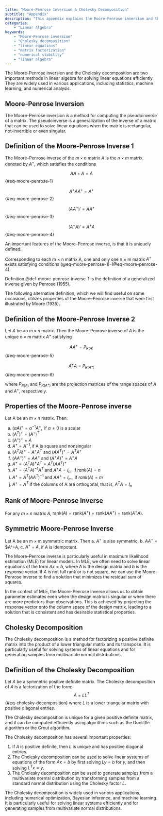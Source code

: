 ```yaml
---
title: "Moore-Penrose Inversion & Cholesky Decomposition"
subtitle: "Appendix"
description: "This appendix explains the Moore-Penrose inversion and the Cholesky decomposition, which are methods for solving linear equations efficiently using linear algebra."
categories: 
    - "Linear Algebra"
keywords: 
    - "Moore-Penrose inversion"
    - "Cholesky decomposition"
    - "linear equations"
    - "matrix factorization"
    - "numerical stability"
    - "linear algebra"
---
```


The Moore-Penrose inversion and the Cholesky decomposition are two important methods in linear algebra for solving linear equations efficiently. They are widely used in various applications, including statistics, machine learning, and numerical analysis.

## Moore-Penrose Inversion {#sec-moore-penrose}

The Moore-Penrose inversion is a method for computing the pseudoinverse of a matrix. The pseudoinverse is a generalization of the inverse of a matrix that can be used to solve linear equations when the matrix is rectangular, not-invertible or even singular.

::: {#def-moore-penrose-inverse-1}

## Definition of the Moore-Penrose Inverse 1

The Moore–Penrose inverse of the $m × n$ matrix $A$ is the $n × m$
matrix, denoted by $A^+$, which satisfies the conditions

$$
AA+ A = A
$$ {#eq-moore-penrose-1}

$$  
A^+AA^+ = A^+
$$ {#eq-moore-penrose-2}

$$
(AA^+ )' = AA^+ 
$$ {#eq-moore-penrose-3}

$$
(A^+A)' = A^+A
$$ {#eq-moore-penrose-4}

:::


An important features of the Moore–Penrose inverse, is that it is uniquely defined.


Corresponding to each m × n matrix A, one and only one n × m matrix $A^+$ exists satisfying conditions (@eq-moore-penrose-1)–(@eq-moore-penrose-4).

Definition @def-moore-penrose-inverse-1 is the definition of a generalized inverse given by Penrose (1955).

The following alternative definition, which we will find useful on some occasions, utilizes properties of the Moore–Penrose inverse that were first illustrated by Moore (1935).

::: {#def-moore-penrose-inverse-2}
## Definition of the Moore-Penrose Inverse 2

Let $A$ be an $m × n$ matrix. Then the Moore–Penrose inverse of $A$ is the unique $n × m$ matrix $A^+$ satisfying

$$
AA^+ = P_{R(A)}
$$ {#eq-moore-penrose-5}

$$
A^+ A = P_{R(A^+)}
$$ {#eq-moore-penrose-6}

where $P_{R(A)}$ and $P_{R(A^+)}$ are the projection matrices of the range spaces of $A$ and $A^+$, respectively.
:::


::: {#thm-properties-moore-penrose-inverse}
## Properties of the Moore-Penrose inverse 

Let A be an $m \times n$ matrix. Then:

a. $(αA)^+ = α^{-1} A^+ , \text{ if } \alpha \ne 0 \text{ is a scalar}$
b. $(A^T)^+ = (A^+)^T$ 
c. $(A^+)^+ = A$
d. $A^+ = A^{-1} ,\text{if A is square and nonsingular}$
e. $(A^T A)^+ = A^+ A^T$ and $(AA^T)^+ = A^T A^+$
f. $(AA^+)^+ = AA^+$ and $(A^+ A)^+ = A^+ A$
g. $A^+ = (A^T A)^+ A^T = A^T (AA^T)^+$
h. $A^+ = (A^T A)^{-1} A^T$ and $A^+ A = I_n , \text{ if } rank(A) = n$
i. $A^+ = A^T (AA^T)^{-1}$ and $AA^+ = I_m , \text{ if } rank(A) = m$
j. $A^+ = A^T$  if the columns of A are orthogonal, that is, $A^T A = I_n$
:::


::: {#thm-rank}
##  Rank of Moore-Penrose Inverse

For any $m \times n$ matrix $A$, $\text{rank}(A) = \text{rank}(A^+) = \text{rank}(AA^+) = \text{rank}(A^+ A)$.
:::


::: {#thm-symmetric-moore-penrose-inverse}
##  Symmetric Moore-Penrose Inverse


Let A be an m × m symmetric matrix. Then
a. $A^+$ is also symmetric,
b. $AA^+$ = $A^+A,
c. $A^+$ = $A$, if $A$ is idempotent.
:::


<!-- add about use in MLE -->
The Moore-Penrose inverse is particularly useful in maximum likelihood estimation (MLE) for linear models. In MLE, we often need to solve linear equations of the form $Ax = b$, where $A$ is the design matrix and $b$ is the response vector. If $A$ is not full rank or is not square, we can use the Moore-Penrose inverse to find a solution that minimizes the residual sum of squares.

In the context of MLE, the Moore-Penrose inverse allows us to obtain parameter estimates even when the design matrix is singular or when there are more predictors than observations. This is achieved by projecting the response vector onto the column space of the design matrix, leading to a solution that is consistent and has desirable statistical properties.

## Cholesky Decomposition {#sec-cholesky}

The Cholesky decomposition is a method for factorizing a positive definite matrix into the product of a lower triangular matrix and its transpose. It is particularly useful for solving systems of linear equations and for generating samples from multivariate normal distributions.

::: {#def-cholesky-decomposition}
## Definition of the Cholesky Decomposition

Let $A$ be a symmetric positive definite matrix. The Cholesky decomposition of $A$ is a factorization of the form:
$$
A = LL^T
$$ {#eq-cholesky-decomposition}
where $L$ is a lower triangular matrix with positive diagonal entries.

:::

The Cholesky decomposition is unique for a given positive definite matrix, and it can be computed efficiently using algorithms such as the Doolittle algorithm or the Crout algorithm.

The Cholesky decomposition has several important properties:

1. If $A$ is positive definite, then $L$ is unique and has positive diagonal entries.
2. The Cholesky decomposition can be used to solve linear systems of equations of the form $Ax = b$ by first solving $Ly = b$ for $y$, and then solving $L^Tx = y$.
3. The Cholesky decomposition can be used to generate samples from a multivariate normal distribution by transforming samples from a standard normal distribution using the Cholesky factor $L$.  

The Cholesky decomposition is widely used in various applications, including numerical optimization, Bayesian inference, and machine learning. It is particularly useful for solving linear systems efficiently and for generating samples from multivariate normal distributions.